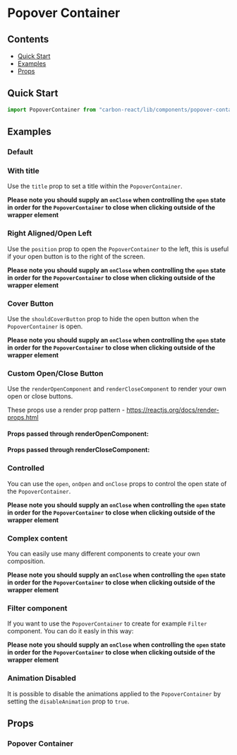 

<Meta of={PopoverContainerStories} />

# Popover Container

## Contents

- [Quick Start](#quick-start)
- [Examples](#examples)
- [Props](#props)

## Quick Start

```javascript
import PopoverContainer from "carbon-react/lib/components/popover-container";
```

## Examples

### Default

<Canvas of={PopoverContainerStories.Default} />

### With title

Use the `title` prop to set a title within the `PopoverContainer`.

**Please note you should supply an `onClose` when controlling the `open` state in order for the `PopoverContainer` to close when clicking outside of the wrapper element**

<Canvas of={PopoverContainerStories.Title} />

### Right Aligned/Open Left

Use the `position` prop to open the `PopoverContainer` to the left, this is useful if your open button is to the right
of the screen.

**Please note you should supply an `onClose` when controlling the `open` state in order for the `PopoverContainer` to close when clicking outside of the wrapper element**

<Canvas of={PopoverContainerStories.Position} />

### Cover Button

Use the `shouldCoverButton` prop to hide the open button when the `PopoverContainer` is open.

**Please note you should supply an `onClose` when controlling the `open` state in order for the `PopoverContainer` to close when clicking outside of the wrapper element**

<Canvas of={PopoverContainerStories.CoverButton} />

### Custom Open/Close Button

Use the `renderOpenComponent` and `renderCloseComponent` to render your own open or close buttons.

These props use a render prop pattern - https://reactjs.org/docs/render-props.html

#### Props passed through renderOpenComponent:

<ArgTypes of={RenderOpenStories} />

#### Props passed through renderCloseComponent:

<ArgTypes of={RenderCloseStories} />

<Canvas of={PopoverContainerStories.RenderProps} />

### Controlled

You can use the `open`, `onOpen` and `onClose` props to control the open state of the `PopoverContainer`.

**Please note you should supply an `onClose` when controlling the `open` state in order for the `PopoverContainer` to close when clicking outside of the wrapper element**

<Canvas of={PopoverContainerStories.Controlled} />

### Complex content

You can easily use many different components to create your own composition.

**Please note you should supply an `onClose` when controlling the `open` state in order for the `PopoverContainer` to close when clicking outside of the wrapper element**

<Canvas of={PopoverContainerStories.Complex} />

### Filter component

If you want to use the `PopoverContainer` to create for example `Filter` component.
You can do it easly in this way:

**Please note you should supply an `onClose` when controlling the `open` state in order for the `PopoverContainer` to close when clicking outside of the wrapper element**

<Canvas of={PopoverContainerStories.Filter} />

### Animation Disabled

It is possible to disable the animations applied to the `PopoverContainer` by setting the `disableAnimation` prop to `true`.

<Canvas of={PopoverContainerStories.DisableAnimation} />

## Props

### Popover Container

<ArgTypes of={PopoverContainerStories} />
